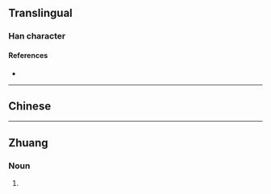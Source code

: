 {{also|崠|崬}}
{{character info}}
==Translingual==

===Han character===
{{Han char|rn=46|rad=山|as=05|sn=8|four=|canj=UKD|ids=⿱山东}}

====References====
* {{Han ref|kx=0310.071|hdz=10766.090|uh=5CBD|ud=23741}}

----

==Chinese==
{{zh-see|崬}}

----

==Zhuang==

===Noun===
{{za-head|noun}}

# {{za-sawndip form of|ndoeng}}